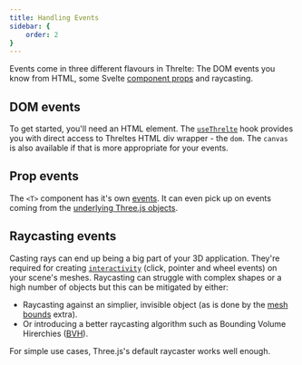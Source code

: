 ```yaml
---
title: Handling Events
sidebar: {
	order: 2
}
---
```


Events come in three different flavours in Threlte: The DOM events you know from
HTML, some Svelte [component props](https://svelte.dev/docs/svelte/basic-markup#Component-props)
and raycasting.

## DOM events

To get started, you'll need an HTML element. The [`useThrelte`](/docs/reference/core/use-threlte)
hook provides you with direct access to Threltes HTML div wrapper - the `dom`.
The `canvas` is also available if that is more appropriate for your events.

## Prop events

The `<T>` component has it's own [events](/docs/reference/core/t#events). It can even pick up
on events coming from the [underlying Three.js objects](/docs/reference/core/t#object-events).

## Raycasting events

Casting rays can end up being a big part of your 3D application. They're required for
creating [`interactivity`](/docs/reference/extras/interactivity) (click, pointer
and wheel events) on your scene's meshes. Raycasting can struggle with complex shapes
or a high number of objects but this can be mitigated by either:

- Raycasting against an simplier, invisible object (as is done by the [mesh bounds](/docs/reference/extras/mesh-bounds) extra).
- Or introducing a better raycasting algorithm such as Bounding Volume Hirerchies ([BVH](/docs/learn/advanced/plugins#bvh-raycast-plugin)).

For simple use cases, Three.js's default raycaster works well enough.
